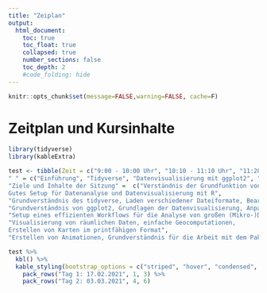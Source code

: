 ```yaml
---
title: "Zeiplan"
output:
  html_document:
    toc: true
    toc_float: true
    collapsed: true
    number_sections: false
    toc_depth: 2
    #code_folding: hide
---
```


```r
knitr::opts_chunk$set(message=FALSE,warning=FALSE, cache=F)
```
# Zeitplan und Kursinhalte

```r
library(tidyverse)
library(kableExtra)

test <- tibble(Zeit = c("9:00 - 10:00 Uhr", "10:10 - 11:10 Uhr", "11:20 - 12:20 Uhr", "9:00 - 10:00 Uhr", "10:10 - 11:10 Uhr", "11:20 - 12:20 Uhr"), 
" " = c("Einführung", "Tidyverse", "Datenvisualisierung mit ggplot2", "Mikrodatenanalyse mit R", "Karten und Geodaten", "Animationen"), 
"Ziele und Inhalte der Sitzung" =  c("Verständnis der Grundfunktion von RStudio, Erweiterte Einstellungen, Erstellung eines Projektes, 
Gutes Setup für Datenanalyse und Datenvisualisierung mit R", 
"Grundverständnis des tidyverse, Laden verschiedener Dateiformate, Bearbeiten von Daten, Verständnis von Pipes (%>%), Übergang in ggplot2", 
"Grundverständnis von ggplot2, Grundlagen der Datenvisualisierung, Anpassungsmöglichkeiten in ggplot2, Erstellen publikationsreifer Plots", 
"Setup eines effizienten Workflows für die Analyse von großen (Mikro-)Datensätzen,  Mergen aus verschiedenen Datensätzen, Erstellen eines Arbeitsdatensatzes, Deskriptive Statistiken (numerisch und grafisch), Gewichtete Statistiken", 
"Visualisierung von räumlichen Daten, einfache Geocomputationen,
Erstellen von Karten im printfähigen Format", 
"Erstellen von Animationen, Grundverständnis für die Arbeit mit dem Paket gganimate, Einblick in die Funktionsweise des Pakets plotly für interaktive Abbildungen")) 

```


```r

test %>% 
  kbl() %>% 
  kable_styling(bootstrap_options = c("striped", "hover", "condensed", "responsive")) %>% 
    pack_rows("Tag 1: 17.02.2021", 1, 3) %>% 
    pack_rows("Tag 2: 03.03.2021", 4, 6) 


```

